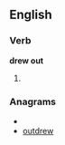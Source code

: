 ==English==

===Verb===
'''drew out'''

# {{simple past of|draw out}}

===Anagrams===
* {{alphagram|deortuw}}
* [[outdrew#English|outdrew]]
